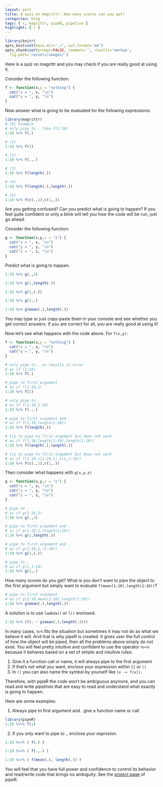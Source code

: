 ```yaml
---
layout: post
title: A quiz on magrittr: How many scores can you get?
categories: blog
tags: [ r, magrittr, pipeR, pipeline ]
highlight: [ r ]
---
```


```r
library(knitr)
opts_knit$set(base.dir='./', out.format='md')
opts_chunk$set(prompt=FALSE, comment='', results='markup',
  fig.path='/assets/images/')
```

Here is a quiz on magrittr and you may check if you are really good at using it.

Consider the following function:

```r
f <- function(x,y = "nothing") {
  cat("x = ", x, "\n")
  cat("y = ", y, "\n")
}
```

Now answer what is going to be evaluated for the following expressions:

```r
library(magrittr)
# (0) Example
# only pipe to . like f(1:10)
1:10 %>% f(.) 
```

```r
# (1)
1:10 %>% f(1)
```

```r
# (2)
1:10 %>% f(.,.)
```

```r
# (3)
1:10 %>% f(length(.)) 
```

```r
# (4)
1:10 %>% f(length(.),length(.)) 
```

```r
# (5)
1:10 %>% f(c(.,1),c(1,.))
```

Are you getting confused? Can you predict what is going to happen? If you feel quite confident or only a blink will tell you how the code will be run, just go ahead.

Consider the following function:

```r
g <- function(x,y,z = "z") {
  cat("x = ", x, "\n")
  cat("y = ", y, "\n")
  cat("z = ", z, "\n")
}
```

Predict what is going to happen.

```r
1:10 %>% g(.,2)
```

```r
1:10 %>% g(1,length(.))
```

```r
1:10 %>% g(1,(.))
```

```r
1:10 %>% g(1,.)
```

```r
1:10 %>% g(mean(.),length(.))
```

You may type or just copy-paste them in your console and see whether you get correct answers. If you are correct for all, you are really good at using it!

Now let's see what happens with the code above. For `f(x,y)`:

```r
f <- function(x,y = "nothing") {
  cat("x = ", x, "\n")
  cat("y = ", y, "\n")
}
```

```r
# only pipe to . so results in error
# as if (1:10)
1:10 %>% f(.) 
```

```r
# pipe to first argument
# as if f(1:10,1)
1:10 %>% f(1) 
```

```r
# only pipe to .
# as if f(1:10,1:10)
1:10 %>% f(.,.) 
```

```r
# pipe to first argument and .
# as if f(1:10,length(1:10))
1:10 %>% f(length(.)) 
```

```r
# try to pipe to first-argument but does not work
# as if f(1:10,length(1:10),length(1:10))
1:10 %>% f(length(.),length(.)) 
```

```r
# try to pipe to first-argument but does not work
# as if f(1:10,c(1:10,1),c(1,1:10))
1:10 %>% f(c(.,1),c(1,.))
```

Then consider what happens with `g(x,y,z)`

```r
g <- function(x,y,z = "z") {
  cat("x = ", x, "\n")
  cat("y = ", y, "\n")
  cat("z = ", z, "\n")
}
```

```r
# pipe to .
# as if g(1:10,2)
1:10 %>% g(.,2)
```

```r
# pipe to first argument and .
# as if g(1:10,1,length(1:10))
1:10 %>% g(1,length(.))
```

```r
# pipe to first argument and .
# as if g(1:10,1,(1:10))
1:10 %>% g(1,(.))
```

```r
# pipe to .
# as if g(1,1:10)
1:10 %>% g(1,.)
```

How many scores do you get? What is you don't want to pipe the object to the first argument but simply want to evaluate `f(mean(1:10),length(1:10))`?

```r
# pipe to first argument
# as if g(1:10,mean(1:10),length(1:10))
1:10 %>% g(mean(.),length(.))
```

A solution is to use `lambda()` or `l()` enclosed.

```r
1:10 %>% (l(. ~ g(mean(.),length(.))))
```

In many cases, `%>%` fits the situation but sometimes it may not do as what we believe it will. And that is why pipeR is created. It gives user the full control of how the object will be piped, then all the problems above simply do not exist. You will feel pretty intuitive and confident to use the operator `%>>%` because it behaves based on a set of simple and intuitive rules:

1. Give it a function call or name, it will always pipe to the first argument
2. If that's not what you want, enclose your expression within `{}` or `()`
3. In `()` you can also name the symbol by yourself like `(x -> f(x))`.

Therefore, with pipeR the code won't be ambiguous anymore, and you can read and write pipelines that are easy to read and understand what exactly is going to happen.

Here are some examples:

1. Always pipe to first argument and . give a function name or call
```r
library(pipeR)
1:10 %>>% f(1)
```

2. If you only want to pipe to ., enclose your exprssion.

```r
1:10 %>>% ( f(.) )
```

```r
1:10 %>>% ( f(.,.) )
```

```r
1:10 %>>% ( f(mean(.), length(.)) )
```

You will feel that you have full power and confidence to control its behavior and read/write code that brings no ambiguity. See the [project page](http://renkun.me/pipeR/) of pipeR.
